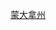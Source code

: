 {{Userbox
  |border-c = lightgrey
  |border-s = 1
  |id-c     = lightgrey
  |id-s     = 12
  |id-fc    = 
  |info-c   = white
  |info-s   = 9
  |info-fc  = black
  |id       = [[Image:Flag of Montana.svg|60px]]
  |info     = 这个用户居住于'''[[蒙大拿州]]'''。
}}<includeonly>
[[Category:蒙大拿州维基人|{{PAGENAME}}]]
</includeonly><noinclude>
[[Category:蒙大拿州维基人|蒙大拿州]]
</noinclude>